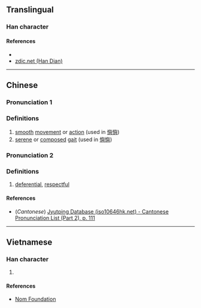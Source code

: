 {{character info/new}}
==Translingual==

===Han character===
{{Han char|rn=61|rad=心|as=14|sn=17|four=|canj=PHXC|ids=⿰忄與}}

====References====
* {{Han ref|kx=0406.270|dkj=11365|dj=0747.230|hdz=42361.060|uh=61D9|ud=25049}}
* [http://www.zdic.net/z/1a/js/61D9.htm zdic.net (Han Dian)]

----

==Chinese==
{{zh-forms}}

===Pronunciation 1===
{{zh-pron
|m=yǔ
|c=jyu5
|mc=
|oc=
|ma=
|cat=n
}}

===Definitions===
{{zh-hanzi}}

# [[smooth]] [[movement]] or [[action]] (used in [[懙懙]])
# [[serene]] or [[composed]] [[gait]] (used in [[懙懙]])

===Pronunciation 2===
{{zh-pron
|m=yú
|c=jyu4
|ma=
|cat=a
}}

===Definitions===
{{zh-hanzi}}

# [[deferential]], [[respectful]]

====References====
* (''Cantonese'') [http://www.iso10646hk.net/jp/document/download.jsp Jyutping Database (iso10646hk.net) - Cantonese Pronunciation List (Part 2), p. 111]

----

==Vietnamese==

===Han character===
{{vi-readings|rs=心14|hanviet=rỡ}}

# {{defn|lang=vi|sort=心14}}

====References====
* [http://nomfoundation.org/common/nom_details.php?codepoint=61d9 Nom Foundation]